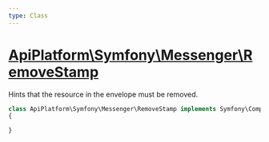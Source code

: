 ```yaml
---
type: Class
---
```


# [ApiPlatform\Symfony\Messenger\RemoveStamp](/docs/vmain/reference/Symfony/Messenger/RemoveStamp)

Hints that the resource in the envelope must be removed.


```php
class ApiPlatform\Symfony\Messenger\RemoveStamp implements Symfony\Component\Messenger\Stamp\StampInterface
{

}
```